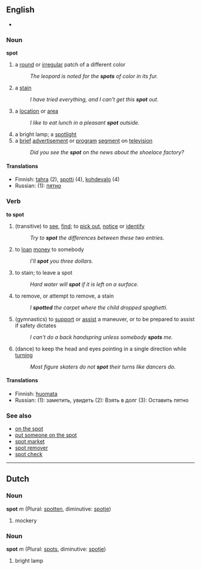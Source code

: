 ==English==
*{{audio|en-us-spot.ogg|Audio (US)}}

===Noun===
'''spot'''

# a [[round]] or [[irregular]] patch of a different color
#:''The leopard is noted for the '''spots''' of color in its fur.''
# a [[stain]]
#:''I have tried everything, and I can't get this '''spot''' out.''
#a [[location]] or [[area]]
#:''I like to eat lunch in a pleasant '''spot''' outside.''
# a bright lamp; a [[spotlight]]
# a [[brief]] [[advertisement]] or [[program]] [[segment]] on [[television]]
#:''Did you see the '''spot''' on the news about the shoelace factory?''

====Translations====
*Finnish: [[tahra]] (2), [[spotti]] (4), [[kohdevalo]] (4)
*Russian: (1): [[пятно]]

===Verb===
'''to spot'''

# (transitive) to [[see]], [[find]]; to [[pick out]], [[notice]] or [[identify]] <!-- could STILL be improved --> <!-- somehow similar to "locate"? -->
#:''Try to '''spot''' the differences between these two entries.''
# to [[loan]] [[money]] to somebody
#: ''I'll '''spot''' you three dollars.''
#to stain; to leave a spot
#:''Hard water will '''spot''' if it is left on a surface.''
#to remove, or attempt to remove, a stain
#:''I '''spotted''' the carpet where the child dropped spaghetti.''
# (gymnastics) to [[support]] or [[assist]] a maneuver, or to be prepared to assist if safety dictates
#:''I can't do a back handspring unless somebody '''spots''' me.''
# (dance) to keep the head and eyes pointing in a single direction while [[turn]]ing
#:''Most figure skaters do not '''spot''' their turns like dancers do.''

====Translations====
*Finnish: [[huomata]]
*Russian: (1): заметить, увидеть (2): Взять в долг (3): Оставить пятно

===See also===
*[[on the spot]]
*[[put someone on the spot]]
*[[spot market]]
*[[spot remover]]
*[[spot check]]
----

==Dutch==
===Noun===
'''spot''' ''m'' (Plural: [[spotten]], diminutive: [[spotje]])
# mockery

===Noun===
'''spot''' ''m'' (Plural: [[spots]], diminutive: [[spotje]])

# bright lamp